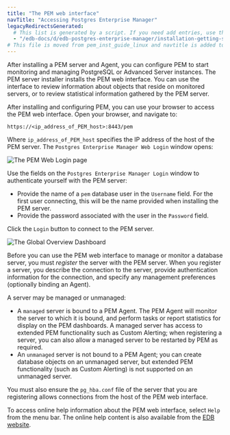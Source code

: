 ```yaml
---
title: "The PEM web interface"
navTitle: "Accessing Postgres Enterprise Manager"
legacyRedirectsGenerated:
  # This list is generated by a script. If you need add entries, use the `legacyRedirects` key.
  - "/edb-docs/d/edb-postgres-enterprise-manager/installation-getting-started/linux-installation-guide/8.0/the_pem_web_interface.html"
# This file is moved from pem_inst_guide_linux and navtitle is added to it.
---
```


After installing a PEM server and Agent, you can configure PEM to start monitoring and managing PostgreSQL or Advanced Server instances. The PEM server installer installs the PEM web interface. You can use the interface to review information about objects that reside on monitored servers, or to review statistical information gathered by the PEM server.

After installing and configuring PEM, you can use your browser to access the PEM web interface. Open your browser, and navigate to:

`https://<ip_address_of_PEM_host>:8443/pem`

Where `ip_address_of_PEM_host` specifies the IP address of the host of the PEM server. The `Postgres Enterprise Manager Web Login` window opens:

![The PEM Web Login page](../images/pem_login.png)

Use the fields on the `Postgres Enterprise Manager Login` window to authenticate yourself with the PEM server:

-   Provide the name of a `pem` database user in the `Username` field. For the first user connecting, this will be the name provided when installing the PEM server.
-   Provide the password associated with the user in the `Password` field.

Click the `Login` button to connect to the PEM server.

![The Global Overview Dashboard](../images/global_overview.png)

Before you can use the PEM web interface to manage or monitor a database server, you must *register* the server with the PEM server. When you register a server, you describe the connection to the server, provide authentication information for the connection, and specify any management preferences (optionally binding an Agent).

A server may be managed or unmanaged:

-   A `managed` server is bound to a PEM Agent. The PEM Agent will monitor the server to which it is bound, and perform tasks or report statistics for display on the PEM dashboards. A managed server has access to extended PEM functionality such as Custom Alerting; when registering a server, you can also allow a managed server to be restarted by PEM as required.
-   An `unmanaged` server is not bound to a PEM Agent; you can create database objects on an unmanaged server, but extended PEM functionality (such as Custom Alerting) is not supported on an unmanaged server.

You must also ensure the `pg_hba.conf` file of the server that you are registering allows connections from the host of the PEM web interface.

To access online help information about the PEM web interface, select `Help` from the menu bar. The online help content is also available from the [EDB website](../pem_online_help/).
